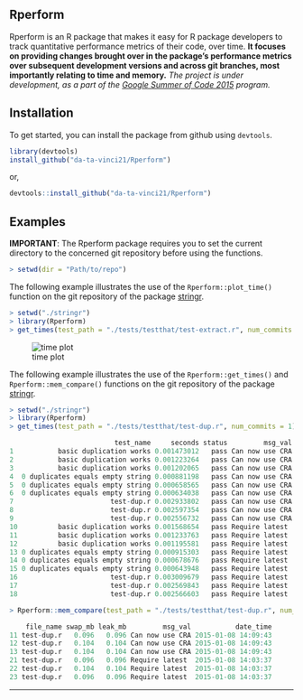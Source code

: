 Rperform
--------

Rperform is an R package that makes it easy for R package developers to track quantitative performance metrics of their code, over time. <b>It focuses on providing changes brought over in the package’s performance metrics over subsequent development versions and across git branches, most importantly relating to time and memory.</b>
<em>The project is under development, as a part of the [Google Summer of Code 2015](https://github.com/rstats-gsoc/gsoc2015/wiki/Test-timings-on-Travis) program.</em>

Installation
------------

To get started, you can install the package from github using `devtools`.

``` r
library(devtools)
install_github("da-ta-vinci21/Rperform")
```
or,
```r
devtools::install_github("da-ta-vinci21/Rperform")
```

Examples
--------

<b>IMPORTANT</b>: The Rperform package requires you to set the current directory to the concerned 
git repository before using the functions.

```r
> setwd(dir = "Path/to/repo")
```

The following example illustrates the use of the `Rperform::plot_time()` function on the git repository
of the package [stringr](https://github.com/tdhock/stringr).

```r
> setwd("./stringr")
> library(Rperform)
> get_times(test_path = "./tests/testthat/test-extract.r", num_commits = 10)
```
![time plot](images/Rplot_time.jpeg)

The following example illustrates the use of the `Rperform::get_times()` and `Rperform::mem_compare()` functions on the git repository
of the package [stringr](https://github.com/tdhock/stringr).

```r
> setwd("./stringr")
> library(Rperform)
> get_times(test_path = "./tests/testthat/test-dup.r", num_commits = 1)

                          test_name     seconds status         msg_val           date_time
1           basic duplication works 0.001473012   pass Can now use CRA 2015-01-08 14:09:43
2           basic duplication works 0.001223264   pass Can now use CRA 2015-01-08 14:09:43
3           basic duplication works 0.001202065   pass Can now use CRA 2015-01-08 14:09:43
4  0 duplicates equals empty string 0.000881198   pass Can now use CRA 2015-01-08 14:09:43
5  0 duplicates equals empty string 0.000658565   pass Can now use CRA 2015-01-08 14:09:43
6  0 duplicates equals empty string 0.000634038   pass Can now use CRA 2015-01-08 14:09:43
7                        test-dup.r 0.002933802   pass Can now use CRA 2015-01-08 14:09:43
8                        test-dup.r 0.002597354   pass Can now use CRA 2015-01-08 14:09:43
9                        test-dup.r 0.002556732   pass Can now use CRA 2015-01-08 14:09:43
10          basic duplication works 0.001568654   pass Require latest  2015-01-08 14:03:37
11          basic duplication works 0.001233763   pass Require latest  2015-01-08 14:03:37
12          basic duplication works 0.001195581   pass Require latest  2015-01-08 14:03:37
13 0 duplicates equals empty string 0.000915303   pass Require latest  2015-01-08 14:03:37
14 0 duplicates equals empty string 0.000678676   pass Require latest  2015-01-08 14:03:37
15 0 duplicates equals empty string 0.000643948   pass Require latest  2015-01-08 14:03:37
16                       test-dup.r 0.003009679   pass Require latest  2015-01-08 14:03:37
17                       test-dup.r 0.002569843   pass Require latest  2015-01-08 14:03:37
18                       test-dup.r 0.002566603   pass Require latest  2015-01-08 14:03:37

```

```r
> Rperform::mem_compare(test_path = "./tests/testthat/test-dup.r", num_commits = 2)

    file_name swap_mb leak_mb         msg_val           date_time
11 test-dup.r   0.096   0.096 Can now use CRA 2015-01-08 14:09:43
12 test-dup.r   0.104   0.104 Can now use CRA 2015-01-08 14:09:43
13 test-dup.r   0.104   0.104 Can now use CRA 2015-01-08 14:09:43
21 test-dup.r   0.096   0.096 Require latest  2015-01-08 14:03:37
22 test-dup.r   0.104   0.104 Require latest  2015-01-08 14:03:37
23 test-dup.r   0.096   0.096 Require latest  2015-01-08 14:03:37
```

---

<!-- README.md is generated from README.Rmd. Please edit that file -->
